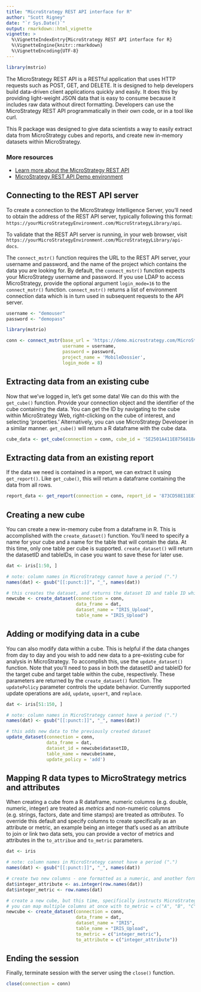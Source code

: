 ```yaml
---
title: "MicroStrategy REST API interface for R"
author: "Scott Rigney"
date: "`r Sys.Date()`"
output: rmarkdown::html_vignette
vignette: >
  %\VignetteIndexEntry{MicroStrategy REST API interface for R}
  %\VignetteEngine{knitr::rmarkdown}
  %\VignetteEncoding{UTF-8}
---
```


```r
library(mstrio)
```


The MicroStrategy REST API is a RESTful application that uses HTTP requests such as POST, GET, and DELETE. It is designed to help developers build data-driven client applications quickly and easily. It does this by providing light-weight JSON data that is easy to consume because it includes raw data without direct formatting. Developers can use the MicroStrategy REST API programmatically in their own code, or in a tool like curl.

This R package was designed to give data scientists a way to easily extract data from MicroStrategy cubes and reports, and create new in-memory datasets within MicroStrategy.


### More resources
- [Learn more about the MicroStrategy REST API](https://lw.microstrategy.com/msdz/MSDL/GARelease_Current/docs/projects/RESTSDK/Content/topics/REST_API/REST_API.htm)
- [MicroStrategy REST API Demo environment](https://demo.microstrategy.com/MicroStrategyLibrary/api-docs/index.html)


## Connecting to the REST API server

To create a connection to the MicroStrategy Intelligence Server, you'll need to obtain the address of the REST API
server, typically following this format: `https://yourMicroStrategyEnvironment.com/MicroStrategyLibrary/api`. 

To validate that the REST API server is running, in your web browser, visit `https://yourMicroStrategyEnvironment.com/MicroStrategyLibrary/api-docs`. 

The `connect_mstr()` function requires the URL to the REST API server, your username and password, and the name of the project which contains the data you are looking for. By default, the `connect_mstr()` function expects your MicroStrategy username and password. If you use LDAP to access MicroStrategy, provide the optional argument `login_mode=16` to the `connect_mstr()` function. `connect_mstr()` returns a list of environment connection data which is in turn used in subsequent requests to the API server.

```r
username <- "demouser"
password <- "demopass"
```


```r
library(mstrio)

conn <- connect_mstr(base_url = 'https://demo.microstrategy.com/MicroStrategyLibrary/api', 
                     username = username, 
                     password = password, 
                     project_name = 'MobileDossier',
                     login_mode = 8)
```

## Extracting data from an existing cube

Now that we've logged in, let's get some data! We can do this with the `get_cube()` function. Provide your connection object and the identifier of the cube containing the data. You can get the ID by navigating to the cube within MicroStrategy Web, right-clicking on the cube of interest, and selecting 'properties.' Alternatively, you can use MicroStrategy Developer in a similar manner. `get_cube()` will return a R dataframe with the cube data.

```r
cube_data <- get_cube(connection = conn, cube_id = '5E2501A411E8756818A50080EF4524C9')
```

## Extracting data from an existing report

If the data we need is contained in a report, we can extract it using `get_report()`. Like `get_cube()`, this will return a dataframe containing the data from all rows.

```r
report_data <- get_report(connection = conn, report_id = '873CD58E11E8772BA1CD0080EF05B984')
```

## Creating a new cube

You can create a new in-memory cube from a dataframe in R. This is accomplished with the `create_dataset()` function. You'll need to specify a name for your cube and a name for the table that will contain the data. At this time, only one table per cube is supported. `create_dataset()` will return the datasetID and tableIDs, in case you want to save these for later use.

```r
dat <- iris[1:50, ]

# note: column names in MicroStrategy cannot have a period (".")
names(dat) <- gsub("[[:punct:]]", "_", names(dat))

# this creates the dataset, and returns the dataset ID and table ID which you'll use to update the dataset later
newcube <- create_dataset(connection = conn,
                          data_frame = dat, 
                          dataset_name = "IRIS_Upload", 
                          table_name = "IRIS_Upload")
```

## Adding or modifying data in a cube

You can also modify data within a cube. This is helpful if the data changes from day to day and you wish to add new data to a pre-existing cube for analysis in MicroStrategy. To accomplish this, use the `update_dataset()` function. Note that you'll need to pass in both the datasetID and tableID for the target cube and target table within the cube, respectively. These parameters are returned by the `create_dataset()` function. The `updatePolicy` parameter controls the update behavior. Currently supported update operations are `add`, `update`, `upsert`, and `replace`.

```r
dat <- iris[51:150, ]

# note: column names in MicroStrategy cannot have a period (".")
names(dat) <- gsub("[[:punct:]]", "_", names(dat))

# this adds new data to the previously created dataset
update_dataset(connection = conn,
               data_frame = dat,
               dataset_id = newcube$datasetID,
               table_name = newcube$name,
               update_policy = 'add')
```

## Mapping R data types to MicroStrategy metrics and attributes

When creating a cube from a R dataframe, numeric columns (e.g. double, numeric, integer) are treated as *metrics* and non-numeric columns (e.g. strings, factors, date and time stamps) are treated as *attributes*. To override this default and specify columns to create specifically as an attribute or metric, an example being an integer that's used as an attribute to join or link two data sets, you can provide a vector of metrics and attributes in the `to_attribue` and `to_metric` parameters.

```r
dat <- iris

# note: column names in MicroStrategy cannot have a period (".")
names(dat) <- gsub("[[:punct:]]", "_", names(dat))

# create two new columns - one formatted as a numeric, and another formatted as a string
dat$integer_attribute <- as.integer(row.names(dat))
dat$integer_metric <- row.names(dat)

# create a new cube, but this time, specifically instructs MicroStrategy to reflect these two new columns as a metric and attribute, respectively
# you can map multiple columns at once with to_metric = c("A", "B", "C")
newcube <- create_dataset(connection = conn, 
                          data_frame = dat, 
                          dataset_name = "IRIS", 
                          table_name = "IRIS_Upload",
                          to_metric = c("integer_metric"),
                          to_attribute = c("integer_attribute"))
```

## Ending the session

Finally, terminate session with the server using the `close()` function.

```r
close(connection = conn)
```
